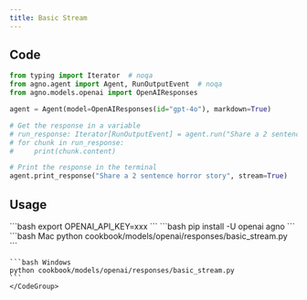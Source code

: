 ```yaml
---
title: Basic Stream
---
```


## Code

```python cookbook/models/openai/responses/basic_stream.py
from typing import Iterator  # noqa
from agno.agent import Agent, RunOutputEvent  # noqa
from agno.models.openai import OpenAIResponses

agent = Agent(model=OpenAIResponses(id="gpt-4o"), markdown=True)

# Get the response in a variable
# run_response: Iterator[RunOutputEvent] = agent.run("Share a 2 sentence horror story", stream=True)
# for chunk in run_response:
#     print(chunk.content)

# Print the response in the terminal
agent.print_response("Share a 2 sentence horror story", stream=True)

```

## Usage

<Steps>
  <Snippet file="create-venv-step.mdx" />

  <Step title="Set your API key">
    ```bash
    export OPENAI_API_KEY=xxx
    ```
  </Step>

  <Step title="Install libraries">
    ```bash
    pip install -U openai agno
    ```
  </Step>

  <Step title="Run Agent">
    <CodeGroup>
    ```bash Mac
    python cookbook/models/openai/responses/basic_stream.py
    ```

    ```bash Windows
    python cookbook/models/openai/responses/basic_stream.py
    ```
    </CodeGroup>
  </Step>
</Steps>
